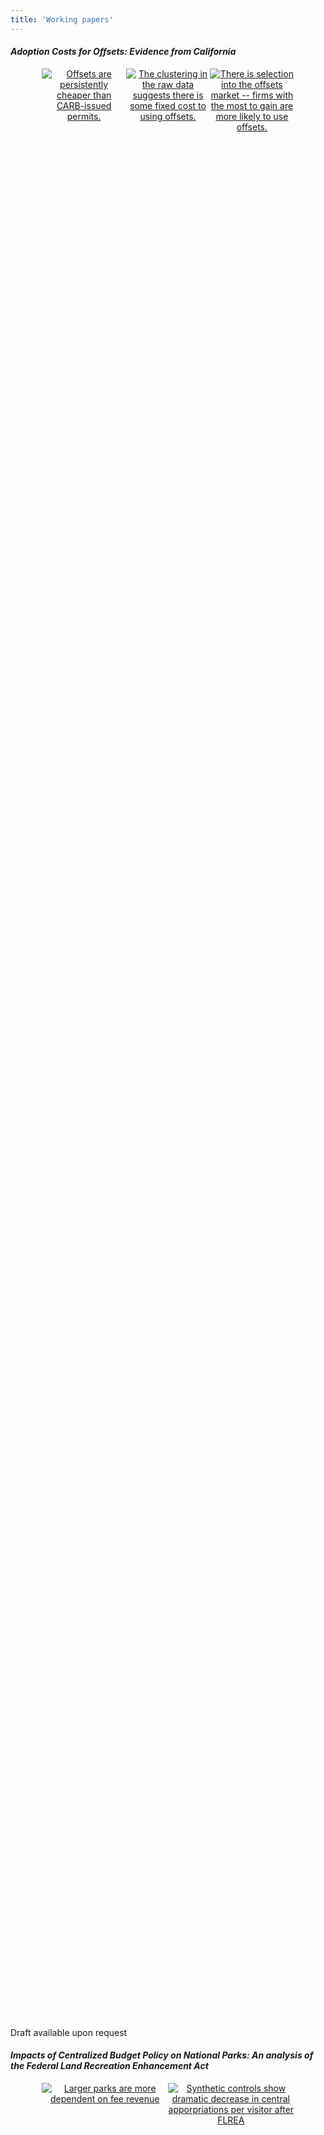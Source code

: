 ```yaml
---
title: 'Working papers'
---
```


<style>
    figure {
  display: table;
  width: 50%;
  margin:0;
}

figcaption {
  display: table-caption;
  caption-side: top;
}

#content {
  max-width: 80%;
  height: 80%;
}

.papers {
  display: flex;
  flex-direction: row;
  justify-content: flex-start;
  margin-left: auto;
  margin-right: auto;
  width: auto;
  text-align: center;
  /* overflow: scroll; */
}

.h4 {
  margin-top: 5em;
}
</style>

<div itemscope itemtype="https://schema.org/ScholarlyArticle">
 <h4>***Adoption Costs for Offsets: Evidence from California***</h4>
</div>

<div id="content" class="papers">
  <figure style="width:100%">
    <a href="images/research/california-cap-and-trade/ts-prices.png" target="_blank">
      <img src="images/research/california-cap-and-trade/ts-prices.png" alt="Offsets are persistently cheaper than CARB-issued permits.">
    </a>
  </figure>
  <figure style="width:100%">
    <a href="images/research/california-cap-and-trade/offsets-obligation-cr-offsetcap8.png" target="_blank">
      <img src="images/research/california-cap-and-trade/offsets-obligation-cr-offsetcap8.png" alt="The clustering in the raw data suggests there is some fixed cost to using offsets.">
    </a>
  </figure>
  <figure style="width:100%">
    <a href="images/research/california-cap-and-trade/cdf-potential-gains-cp13.png" target="_blank">
      <img src="images/research/california-cap-and-trade/cdf-potential-gains-cp13.png" alt="There is selection into the offsets market -- firms with the most to gain are more likely to use offsets.">
    </a>
  </figure>
</div>

Draft available upon request

<div itemscope itemtype="https://schema.org/ScholarlyArticle">
 <h4>***Impacts of Centralized Budget Policy on National Parks: An analysis of the Federal Land Recreation Enhancement Act***</h4>
</div>

<div id="content" class="papers">
 <figure style="width:100%">
  <a href="images/research/nps-flrea/rev_ratio-group.png" target="_blank">
   <img src="images/research/nps-flrea/rev_ratio-group.png" alt="Larger parks are more dependent on fee revenue">
  </a>
 </figure>
 <figure style="width:100%">
   <a href="images/research/nps-flrea/synth-controls.png" target="_blank">
     <img src="images/research/nps-flrea/synth-controls.png" alt="Synthetic controls show dramatic decrease in central apporpriations per visitor after FLREA">
   </a>
 </figure>
</div>

Draft available upon request

<div itemscope itemtype="https://schema.org/ScholarlyArticle">
 <h4>***The Value of Shoreline Recreational Fishing Across Time and Space: An internal meta-regression approach*** (with <a href="https://www.linkedin.com/in/avn-econ" target="_blank"><span itemprop="author">Sasha Naumenko</span></a>, <a href="https://rvhaefen.wordpress.ncsu.edu/" target="_blank"><span itemprop="author">Roger von Haefen</span></a>, and <a href="https://www.linkedin.com/in/colton-leach-54a080136/" target="_blank"><span itemprop="author">Colton Leach</span></a>)</h4>
</div>

<div id="content" class="papers">
  <figure style="width:100%">
    <a href="images/research/fishing-spatio-temporal/origins2016.png" target="_blank">
      <img src="images/research/fishing-spatio-temporal/origins2016.png" alt="Origins of anglers in 2016 sample">
    </a>
  </figure>
  <figure style="width:100%">
    <a href="images/research/fishing-spatio-temporal/map2.png" target="_blank">
      <img src="images/research/fishing-spatio-temporal/map2.png" alt="Over 1,500 sites along the East Coast and Gulf of Mexico">
    </a>
  </figure>
  <figure style="width:100%">
    <a href="images/research/fishing-spatio-temporal/RecessionVOT.png" target="_blank">
      <img src="images/research/fishing-spatio-temporal/RecessionVOT.png" alt="Variation in trip valuation can be absorbed if using only fixed effects">
    </a>
  </figure>
</div>

Draft available upon request